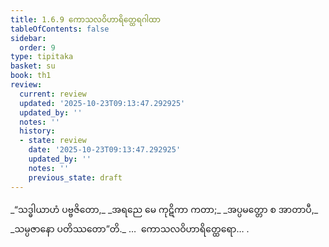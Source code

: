 ```yaml
---
title: 1.6.9 ကောသလဝိဟာရိတ္ထေရဂါထာ
tableOfContents: false
sidebar:
  order: 9
type: tipitaka
basket: su
book: th1
review:
  current: review
  updated: '2025-10-23T09:13:47.292925'
  updated_by: ''
  notes: ''
  history:
  - state: review
    date: '2025-10-23T09:13:47.292925'
    updated_by: ''
    notes: ''
    previous_state: draft
---
```



<ReviewStatus review={frontmatter.review} showDetails={true} />

<HypothesisAnnotation frontmatter={frontmatter} />

<DynamicBreadcrumb />

<Division number="59" book="th1" e="ch" v="19" p="233">

<Paragraph number="133" type="verses" book="th1">
_“သဒ္ဓါယာဟံ ပဗ္ဗဇိတော,_  
_အရညေ မေ ကုဋိကာ ကတာ;_  
_အပ္ပမတ္တော စ အာတာပီ,_  
_သမ္ပဇာနော ပတိဿတော”တိ._  


</Paragraph>
</Division>

<Paragraph number="134" type="center" book="th1">
…  ကောသလဝိဟာရိတ္ထေရော… .
</Paragraph>